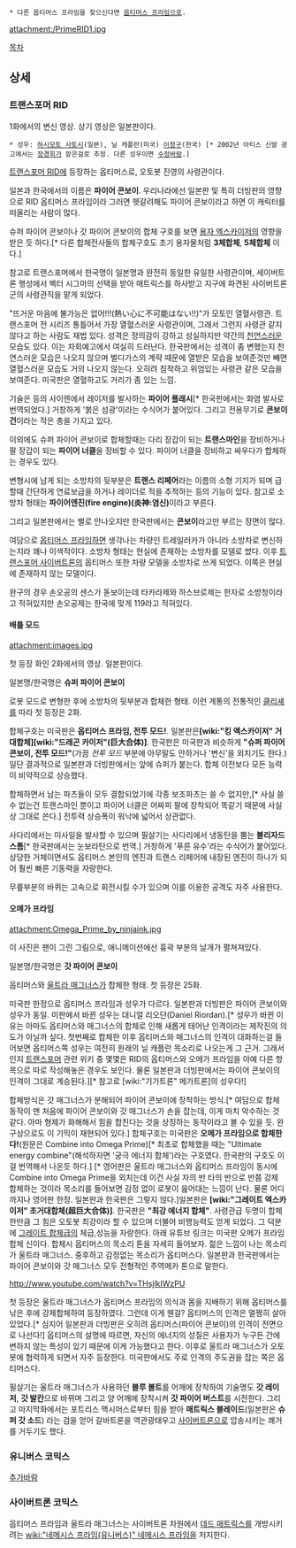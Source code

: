  * 다른 옵티머스 프라임을 찾으신다면 [[옵티머스 프라임]]으로.

attachment:/PrimeRID1.jpg


[[목차]]

== 상세 ==
=== 트랜스포머 RID ===

{{{#!html
<iframe width="420" height="315" src="https://www.youtube.com/embed/o2B6MC6EQXw" frameborder="0" allowfullscreen></iframe>
}}}

1화에서의 변신 영상. 상기 영상은 일본판이다.

 * 성우: [[하시모토 사토시]](일본), 닐 캐플란(미국) [[이정구]](한국) [* 2002년 아티스 신발 광고에서는 [[장경희]]가 맡은걸로 추정. 다른 성우이면 [[수정바람]].]

[[트랜스포머 RID]]에 등장하는 옵티머스로, 오토봇 진영의 사령관이다.

일본과 한국에서의 이름은 '''파이어 콘보이'''. 우리나라에선 일본판 및 특히 더빙판의 영향으로 RID 옵티머스 프라임이라 그러면 헷갈려해도 파이어 콘보이라고 하면 이 캐릭터를 떠올리는 사람이 많다.

슈퍼 파이어 콘보이나 갓 파이어 콘보이의 합체 구호를 보면 [[용자 엑스카이저]]의 영향을 받은 듯 하다.[* 다른 합체전사들의 합체구호도 초기 용자물처럼 '''3체합체''', '''5체합체''' 이다.]

참고로 트랜스포머에서 한국명이 일본명과 완전히 동일한 유일한 사령관이며, 세이버트론 행성에서 벡터 시그마의 선택을 받아 매트릭스를 하사받고 지구에 파견된 사이버트론군의 사령관직을 맡게 되었다.

"뜨거운 마음에 불가능은 없어!!!(熱い心に不可能はない!!)"가 모토인 열혈사령관.
트랜스포머 전 시리즈 통틀어서 가장 열혈스러운 사령관이며, 그래서 그런지 사령관 같지 않다고 하는 사람도 재법 있다. 성격은 정의감이 강하고 성실하지만 약간의 [[천연]]스러운 모습도 있다. 이는 차회예고에서 여실히 드러난다. 한국판에서는 성격이 좀 변했는지 천연스러운 모습은 나오지 않으며 벌디가스의 계략 때문에 열받은 모습을 보여준것만 빼면 열혈스러운 모습도 거의 나오지 않는다. 오히려 침착하고 위엄있는 사령관 같은 모습을 보여준다. 미국판은 열혈하고도 거리가 좀 있는 느낌.

기술은 등의 사이렌에서 레이저를 발사하는 '''파이어 플래시'''[* 한국판에서는 화염 발사로 번역되었다.] 거창하게 '붉은 섬광'이라는 수식어가 붙어있다. 그리고 전용무기로 '''콘보이 건'''이라는 작은 총을 가지고 있다.

이외에도 슈퍼 파이어 콘보이로 합체할때는 다리 장갑이 되는 '''트랜스마인'''을 장비하거나 팔 장갑이 되는 '''파이어 너클'''을 장비할 수 있다. 파이어 너클을 장비하고 싸우다가 합체하는 경우도 있다.

변형시에 남게 되는 소방차의 뒷부분은 '''트랜스 리페어'''라는 이름의 소형 기지가 되며 급할때 간단하게 연료보급을 하거나 레이더로 적을 추적하는 등의 기능이 있다. 참고로 소방차 형태는 '''파이어엔진(fire engine)(炎神:염신)'''이라고 부른다.

그리고 일본판에서는 별로 안나오지만 한국판에서는 '''콘보이'''라고만 부르는 장면이 많다.

여담으로 [[옵티머스 프라임]]하면 생각나는 차량인 트레일러카가 아니라 소방차로 변신하는지라 꽤나 이색적이다. 소방차 형태는 현실에 존재하는 소방차를 모델로 썼다. 이후 [[트랜스포머 사이버트론]]의 옵티머스 또한 차량 모델을 소방차로 쓰게 되었다. 이쪽은 현실에 존재하지 않는 모델이다.

완구의 경우 손오공의 센스가 돋보이는데 타카라제와 하스브로제는 한자로 소방청이라고 적혀있지만 손오공제는 한국에 맞게 119라고 적혀있다.

==== 배틀 모드 ====

attachment:images.jpg

{{{#!html
<iframe width="420" height="315" src="https://www.youtube.com/embed/I2UvMKzw-2c" frameborder="0" allowfullscreen></iframe>
}}}

첫 등장 화인 2화에서의 영상. 일본판이다.

일본명/한국명은 '''슈퍼 파이어 콘보이'''

로봇 모드로 변형한 후에 소방차의 뒷부분과 합체한 형태. 이런 계통의 전통적인 [[클리셰]]를 따라 첫 등장은 2화.

합체구호는 미국판은 '''옵티머스 프라임, 전투 모드!'''. 일본판은'''[wiki:"킹 엑스카이저" 거대합체][wiki:"드래곤 카이저"(巨大合体)]'''. 한국판은 미국판과 비슷하게 '''"슈퍼 파이어 콘보이, 전투 모드!"'''(가끔 ''전투 모드'' 부분에 아무말도 안하거나 '변신'을 외치기도 한다.) 일단 결과적으로 일본판과 더빙판에서는 앞에 슈퍼가 붙는다. 합체 이전보다 모든 능력이 비약적으로 상승했다.

합체하면서 남는 파츠들이 모두 결합되었기에 각종 보조파츠는 쓸 수 없지만,[* 사실 쓸 수 없는건 트랜스마인 뿐이고 파이어 너클은 어짜피 팔에 장착되어 똑같기 때문에 사실상 그대로 쓴다.] 전투력 상승폭이 워낙에 넓어서 상관없다.

사다리에서는 미사일을 발사할 수 있으며 필살기는 사다리에서 냉동탄을 뿜는 '''블리자드 스톰'''[* 한국판에서는 눈보라탄으로 번역.] 거창하게 '푸른 유수'라는 수식어가 붙어있다. 상당한 거체이면서도 옵티머스 본인의 엔진과 트랜스 리페어에 내장된 엔진이 하나가 되어 훨씬 빠른 기동력을 자랑한다.

무릎부분의 바퀴는 고속으로 회전시킬 수가 있으며 이를 이용한 공격도 자주 사용한다.

==== 오메가 프라임 ====

attachment:Omega_Prime_by_ninjaink.jpg

이 사진은 팬이 그린 그림으로, 애니메이션에선 흉곽 부분의 날개가 펼쳐져있다.

일본명/한국명은 '''갓 파이어 콘보이'''

옵티머스와 [[울트라 매그너스]]가 합체한 형태. 첫 등장은 25화.

미국판 한정으로 옵티머스 프라임과 성우가 다르다. 일본판과 더빙판은 파이어 콘보이와 성우가 동일. 미판에서 바뀐 성우는 대니얼 리오단(Daniel Riordan).[* 성우가 바뀐 이유는 아마도 옵티머스와 매그너스의 합체로 인해 새롭게 태어난 인격이라는 제작진의 의도가 아닐까 싶다. 첫번째로 합체한 이후 옵티머스와 매그너스의 인격이 대화하는걸 들어보면 옵티머스쪽 성우는 여전히 원래의 닐 캐플란 목소리로 나오는게 그 근거. 그래서인지 [[트랜스포머]] 관련 위키 중 몇몇은 RID의 옵티머스와 오메가 프라임을 아예 다른 항목으로 따로 작성해놓은 경우도 보인다. 물론 일본판과 더빙판에서는 파이어 콘보이의 인격이 그대로 계승된다.][* 참고로 [wiki:"기가트론" 메가트론]의 성우다!]

합체방식은 갓 매그너스가 분해되어 파이어 콘보이에 장착하는 방식.[* 여담으로 합체 동작이 맨 처음에 파이어 콘보이와 갓 매그너스가 손을 잡는데, 이게 마치 악수하는 것 같다. 아마 형제가 화해해서 힘을 합친다는 것을 상징하는 동작이라고 볼 수 있을 듯. 완구상으로도 이 기믹이 재현되어 있다.] 합체구호는 미국판은 '''오메가 프라임으로 합체한다!'''(원문은 Combine into Omega Prime)[* 최초로 합체했을 때는 "Ultimate energy combine"(해석하자면 '궁극 에너지 합체')라는 구호였다. 한국판의 구호도 이걸 번역해서 나온듯 하다.] [* 영어판은 울트라 매그너스와 옵티머스 프라임이 동시에 Combine into Omega Prime을 외치는데 이건 사실 자의 반 타의 반으로 반쯤 강제 합체하는 것이라 목소리를 들어보면 감정 없이 로봇이 읊어대는 느낌이 난다. 물론 어디까지나 영어판 한정. 일본판과 한국판은 그렇지 않다.]일본판은 '''[wiki:"그레이트 엑스카이저" 초거대합체(超巨大合体)]'''. 한국판은 '''"최강 에너지 합체"'''. 사령관급 두명이 합체한만큼 그 힘은 오토봇 최강이라 할 수 있으며 더불어 비행능력도 얻게 되었다. 그 덕분에 [[그레이트 합체]]급의 체급,성능을 자랑한다. 아래 유튜브 링크는 미국판 오메가 프라임 합체 신이다. 합체시 옵티머스의 목소리 톤을 자세히 들어보자. 젊은 느낌이 나는 목소리가 울트라 매그너스. 중후하고 감정없는 목소리가 옵티머스다. 일본판과 한국판에서는 파이어 콘보이와 갓 매그너스 모두 전형적인 주역메카 톤으로 말한다.

http://www.youtube.com/watch?v=THsjlkIWzPU

첫 등장은 울트라 매그너스가 옵티머스 프라임의 의식과 몸을 지배하기 위해 옵티머스를 낚은 후에 강제합체하여 등장하였다. 그런데 이게 웬걸? 옵티머스의 인격은 멀쩡히 살아있었다.[* 심지어 일본판과 더빙판은 오히려 옵티머스(파이어 콘보이)의 인격이 전면으로 나선다!] 옵티머스의 설명에 따르면, 자신의 에너지의 성질은 사용자가 누구든 간에 변하지 않는 특성이 있기 때문에 이게 가능했다고 한다. 이후로 울트라 매그너스가 오토봇에 협력하게 되면서 자주 등장한다. 미국판에서도 주로 인격의 주도권을 잡는 쪽은 옵티머스다.

필살기는 울트라 매그너스가 사용하던 '''블루 볼트'''를 어깨에 장착하여 기술명도 '''갓 레이저''', '''갓 발칸'''으로 바뀌며 그리고 양 어깨에 장착시켜 '''갓 파이어 버스트'''를 시전한다. 그리고 마지막화에서는 포트리스 맥시머스로부터 힘을 받아 '''매트릭스 블레이드'''(일본판은 '''슈퍼 갓 소드''') 라는 검을 얻어 갈바트론을 역관광태우고 [[사이버트론]]으로 압송시키는 쾌거를 거두기도 했다.

=== 유니버스 코믹스 ===
[[추가바람]]

=== 사이버트론 코믹스 ===
옵티머스 프라임과 울트라 매그너스는 사이버트론 차원에서 [[데드 매트릭스]]를 개방시키려는 [[wiki:"네메시스 프라임(유니버스)" 네메시스 프라임]]을 저지한다.
